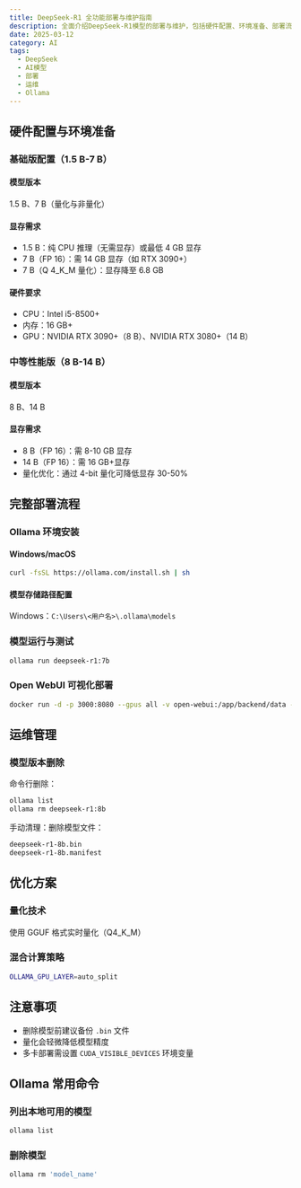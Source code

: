 ```yaml
---
title: DeepSeek-R1 全功能部署与维护指南
description: 全面介绍DeepSeek-R1模型的部署与维护，包括硬件配置、环境准备、部署流程、运维管理和优化方案
date: 2025-03-12
category: AI
tags:
  - DeepSeek
  - AI模型
  - 部署
  - 运维
  - Ollama
---
```


## 硬件配置与环境准备

### 基础版配置（1.5 B-7 B）

#### 模型版本

1.5 B、7 B（量化与非量化）

#### 显存需求

- 1.5 B：纯 CPU 推理（无需显存）或最低 4 GB 显存
- 7 B（FP 16）：需 14 GB 显存（如 RTX 3090+）
- 7 B（Q 4_K_M 量化）：显存降至 6.8 GB

#### 硬件要求

- CPU：Intel i5-8500+
- 内存：16 GB+
- GPU：NVIDIA RTX 3090+（8 B）、NVIDIA RTX 3080+（14 B）

### 中等性能版（8 B-14 B）

#### 模型版本

8 B、14 B

#### 显存需求

- 8 B（FP 16）：需 8-10 GB 显存
- 14 B（FP 16）：需 16 GB+显存
- 量化优化：通过 4-bit 量化可降低显存 30-50%

## 完整部署流程

### Ollama 环境安装

#### Windows/macOS

```bash
curl -fsSL https://ollama.com/install.sh | sh
```

#### 模型存储路径配置

Windows：`C:\Users\<用户名>\.ollama\models`

### 模型运行与测试

```bash
ollama run deepseek-r1:7b
```

### Open WebUI 可视化部署

```bash
docker run -d -p 3000:8080 --gpus all -v open-webui:/app/backend/data --name open-webui ghcr.io/open-webui/open-webui:cuda
```

## 运维管理

### 模型版本删除

命令行删除：

```bash
ollama list
ollama rm deepseek-r1:8b
```

手动清理：删除模型文件：

```bash
deepseek-r1-8b.bin
deepseek-r1-8b.manifest
```

## 优化方案

### 量化技术

使用 GGUF 格式实时量化（Q4_K_M）

### 混合计算策略

```bash
OLLAMA_GPU_LAYER=auto_split
```

## 注意事项

- 删除模型前建议备份 `.bin` 文件
- 量化会轻微降低模型精度
- 多卡部署需设置 `CUDA_VISIBLE_DEVICES` 环境变量

## Ollama 常用命令

### 列出本地可用的模型

```bash
ollama list
```

### 删除模型

```bash
ollama rm 'model_name'
```
